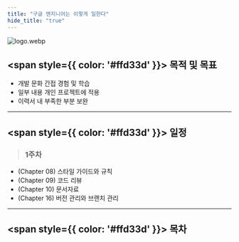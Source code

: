 ```yaml
---
title: "구글 엔지니어는 이렇게 일한다"
hide_title: "true"
---
```


![logo.webp](../../../static/img/%EA%B5%AC%EA%B8%80%20%EC%97%94%EC%A7%80%EB%8B%88%EC%96%B4%EB%8A%94%20%EC%9D%B4%EB%A0%87%EA%B2%8C%20%EC%9D%BC%ED%95%9C%EB%8B%A4/logo.webp)
## <span style={{ color: '#ffd33d' }}> 목적 및 목표 </span>
- 개발 문화 간접 경험 및 학습
- 일부 내용 개인 프로젝트에 적용
- 이력서 내 부족한 부분 보완

---

## <span style={{ color: '#ffd33d' }}> 일정 </span>

>### 1주차
- (Chapter 08) 스타일 가이드와 규칙
- (Chapter 09) 코드 리뷰
- (Chapter 10) 문서자료
- (Chapter 16) 버전 관리와 브랜치 관리



---
## <span style={{ color: '#ffd33d' }}> 목차 </span>
<FileList/>